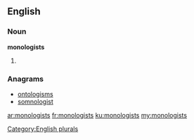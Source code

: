 ==English==

===Noun===
'''monologists'''

# {{plural of|monologist}}

===Anagrams===
* [[ontologisms#English|ontologisms]]
* [[somnologist#English|somnologist]]

[[Category:English plurals]]

[[ar:monologists]]
[[fr:monologists]]
[[ku:monologists]]
[[my:monologists]]